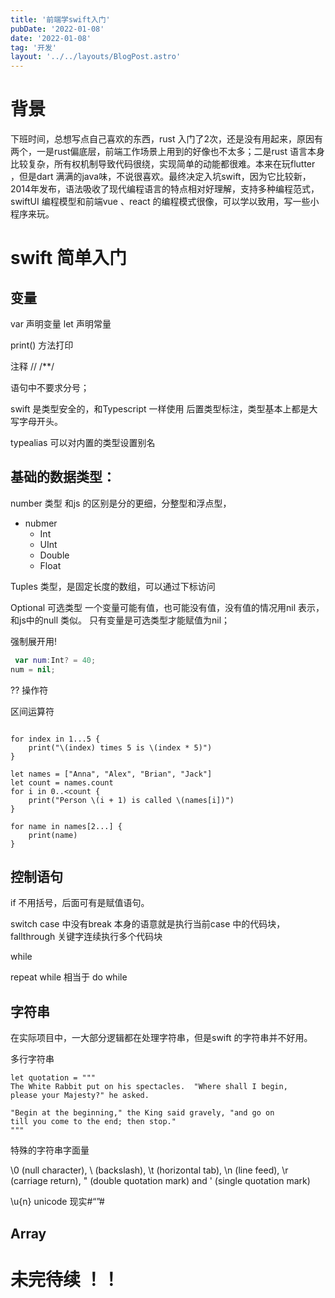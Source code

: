 ```yaml
---
title: '前端学swift入门'
pubDate: '2022-01-08'
date: '2022-01-08'
tag: '开发'
layout: '../../layouts/BlogPost.astro'
---
```




# 背景
下班时间，总想写点自己喜欢的东西，rust 入门了2次，还是没有用起来，原因有两个，一是rust偏底层，前端工作场景上用到的好像也不太多；二是rust 语言本身比较复杂，所有权机制导致代码很绕，实现简单的动能都很难。本来在玩flutter ，但是dart 满满的java味，不说很喜欢。最终决定入坑swift，因为它比较新，2014年发布，语法吸收了现代编程语言的特点相对好理解，支持多种编程范式，swiftUI 编程模型和前端vue 、react 的编程模式很像，可以学以致用，写一些小程序来玩。


# swift 简单入门

## 变量

var 声明变量
let 声明常量

print() 方法打印

注释 //  /**/

语句中不要求分号；

swift 是类型安全的，和Typescript 一样使用 后置类型标注，类型基本上都是大写字母开头。

typealias 可以对内置的类型设置别名




## 基础的数据类型：

number 类型 和js 的区别是分的更细，分整型和浮点型，


- nubmer
    - Int
    - UInt
    - Double
    - Float

Tuples 类型，是固定长度的数组，可以通过下标访问

Optional 可选类型
一个变量可能有值，也可能没有值，没有值的情况用nil 表示，和js中的null 类似。
只有变量是可选类型才能赋值为nil；

强制展开用!


```swift
 var num:Int? = 40;
num = nil;

``` 

?? 操作符


区间运算符

```

for index in 1...5 {
    print("\(index) times 5 is \(index * 5)")
}

let names = ["Anna", "Alex", "Brian", "Jack"]
let count = names.count
for i in 0..<count {
    print("Person \(i + 1) is called \(names[i])")
}

for name in names[2...] {
    print(name)
}
```




## 控制语句
if 不用括号，后面可有是赋值语句。

switch case 中没有break 本身的语意就是执行当前case 中的代码块，fallthrough 关键字连续执行多个代码块

while

repeat   while  相当于 do while


## 字符串
在实际项目中，一大部分逻辑都在处理字符串，但是swift 的字符串并不好用。


多行字符串
```
let quotation = """
The White Rabbit put on his spectacles.  "Where shall I begin,
please your Majesty?" he asked.

"Begin at the beginning," the King said gravely, "and go on
till you come to the end; then stop."
"""

```
特殊的字符串字面量

\0 (null character), \\ (backslash), \t (horizontal tab), \n (line feed), \r (carriage return), \" (double quotation mark) and \' (single quotation mark)

\u\{n\} unicode
现实#“”#

## Array

# 未完待续 ！！





